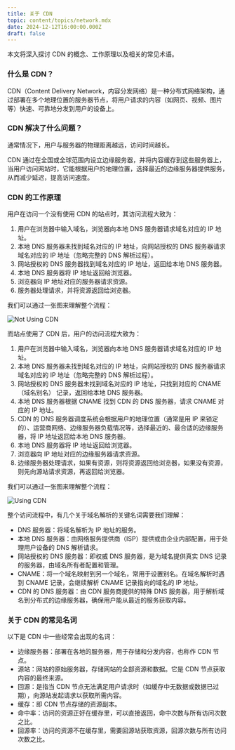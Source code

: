 ```yaml
---
title: 关于 CDN
topic: content/topics/network.mdx
date: 2024-12-12T16:00:00.000Z
draft: false
---
```


本文将深入探讨 CDN 的概念、工作原理以及相关的常见术语。

### 什么是 CDN？

CDN（Content Delivery Network，内容分发网络）是一种分布式网络架构，通过部署在多个地理位置的服务器节点，将用户请求的内容（如网页、视频、图片等）快速、可靠地分发到用户的设备上。

### CDN 解决了什么问题？

通常情况下，用户与服务器的物理距离越远，访问时间越长。

CDN 通过在全国或全球范围内设立边缘服务器，并将内容缓存到这些服务器上，当用户访问网站时，它能根据用户的地理位置，选择最近的边缘服务器提供服务，从而减少延迟，提高访问速度。

### CDN 的工作原理

用户在访问一个没有使用 CDN 的站点时，其访问流程大致为：

1. 用户在浏览器中输入域名，浏览器向本地 DNS 服务器请求域名对应的 IP 地址。
2. 本地 DNS 服务器未找到域名对应的 IP 地址，向网站授权的 DNS 服务器请求域名对应的 IP 地址（忽略完整的 DNS 解析过程）。
3. 网站授权的 DNS 服务器找到域名对应的 IP 地址，返回给本地 DNS 服务器。
4. 本地 DNS 服务器将 IP 地址返回给浏览器。
5. 浏览器向 IP 地址对应的服务器请求资源。
6. 服务器处理请求，并将资源返回给浏览器。

我们可以通过一张图来理解整个流程：

![Not Using CDN](/not-using-cdn.png)

而站点使用了 CDN 后，用户的访问流程大致为：

1. 用户在浏览器中输入域名，浏览器向本地 DNS 服务器请求域名对应的 IP 地址。
2. 本地 DNS 服务器未找到域名对应的 IP 地址，向网站授权的 DNS 服务器请求域名对应的 IP 地址（忽略完整的 DNS 解析过程）。
3. 网站授权的 DNS 服务器未找到域名对应的 IP 地址，只找到对应的 CNAME（域名别名） 记录，返回给本地 DNS 服务器。
4. 本地 DNS 服务器根据 CNAME 找到 CDN 的 DNS 服务器，请求 CNAME 对应的 IP 地址。
5. CDN 的 DNS 服务器调度系统会根据用户的地理位置（通常是用 IP 来锁定的）、运营商网络、边缘服务器负载情况等，选择最近的、最合适的边缘服务器，将 IP 地址返回给本地 DNS 服务器。
6. 本地 DNS 服务器将 IP 地址返回给浏览器。
7. 浏览器向 IP 地址对应的边缘服务器请求资源。
8. 边缘服务器处理请求，如果有资源，则将资源返回给浏览器，如果没有资源，则先向源站请求资源，再返回给浏览器。

我们可以通过一张图来理解整个流程：

![Using CDN](/using-cdn.png)

整个访问流程中，有几个关于域名解析的关键名词需要我们理解：

* DNS 服务器：将域名解析为 IP 地址的服务。
* 本地 DNS 服务器：由网络服务提供商（ISP）提供或由企业内部配置，用于处理用户设备的 DNS 解析请求。
* 网站授权的 DNS 服务器：即权威 DNS 服务器，是为域名提供真实 DNS 记录的服务器，由域名所有者配置和管理。
* CNAME：将一个域名映射到另一个域名，常用于设置别名。在域名解析时遇到 CNAME 记录，会继续解析 CNAME 记录指向的域名的 IP 地址。
* CDN 的 DNS 服务器：由 CDN 服务商提供的特殊 DNS 服务器，用于解析域名到分布式的边缘服务器，确保用户能从最近的服务获取内容。

### 关于 CDN 的常见名词

以下是 CDN 中一些经常会出现的名词：

* 边缘服务器：部署在各地的服务器，用于存储和分发内容，也称作 CDN 节点。
* 源站：网站的原始服务器，存储网站的全部资源和数据。它是 CDN 节点获取内容的最终来源。
* 回源：是指当 CDN 节点无法满足用户请求时（如缓存中无数据或数据已过期），向源站发起请求以获取所需内容。
* 缓存：即 CDN 节点存储的资源副本。
* 命中率：访问的资源正好在缓存里，可以直接返回，命中次数与所有访问次数之比。
* 回源率：访问的资源不在缓存里，需要回源站获取资源，回源次数与所有访问次数之比。
